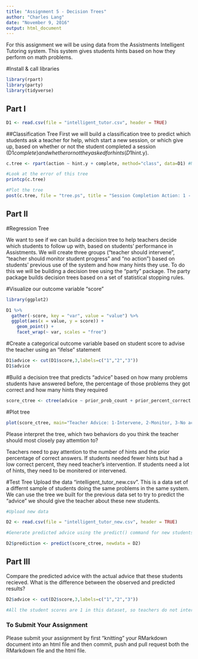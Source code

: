 ```yaml
---
title: "Assignment 5 - Decision Trees"
author: "Charles Lang"
date: "November 9, 2016"
output: html_document
---
```

For this assignment we will be using data from the Assistments Intelligent Tutoring system. This system gives students hints based on how they perform on math problems. 

#Install & call libraries
```r
library(rpart)
library(party)
library(tidyverse)
```

## Part I
```r
D1 <- read.csv(file = "intelligent_tutor.csv", header = TRUE) 
```

##Classification Tree
First we will build a classification tree to predict which students ask a teacher for help, which start a new session, or which give up, based on whether or not the student completed a session (D1$complete) and whether or not they asked for hints (D1$hint.y). 
```r

c.tree <- rpart(action ~ hint.y + complete, method="class", data=D1) #Notice the standard R notion for a formula X ~ Y

#Look at the error of this tree
printcp(c.tree)

#Plot the tree
post(c.tree, file = "tree.ps", title = "Session Completion Action: 1 - Ask teacher, 2 - Start new session, 3 - Give up")

```
## Part II

#Regression Tree

We want to see if we can build a decision tree to help teachers decide which students to follow up with, based on students' performance in Assistments. We will create three groups ("teacher should intervene", "teacher should monitor student progress" and "no action") based on students' previous use of the system and how many hints they use. To do this we will be building a decision tree using the "party" package. The party package builds decision trees based on a set of statistical stopping rules.

#Visualize our outcome variable "score"
```r
library(ggplot2)

D1 %>%
  gather(-score, key = "var", value = "value") %>%
  ggplot(aes(x = value, y = score)) +
    geom_point() +
    facet_wrap(~ var, scales = "free") 
```

#Create a categorical outcome variable based on student score to advise the teacher using an "ifelse" statement
```r
D1$advice <- cut(D1$score,3,labels=c("1","2","3"))
D1$advice
```

#Build a decision tree that predicts "advice" based on how many problems students have answered before, the percentage of those problems they got correct and how many hints they required
```r
score_ctree <- ctree(advice ~ prior_prob_count + prior_percent_correct + hints, data=D1)
```

#Plot tree
```r
plot(score_ctree, main="Teacher Advice: 1-Intervene, 2-Monitor, 3-No action")
```

Please interpret the tree, which two behaviors do you think the teacher should most closely pay attemtion to?

Teachers need to pay attention to the number of hints and the prior percentage of correct answers. If students needed fewer hints but had a low correct percent, they need teacher's intervention. If students need a lot of hints, they need to be monitered or intervened. 

#Test Tree
Upload the data "intelligent_tutor_new.csv". This is a data set of a differnt sample of students doing the same problems in the same system. We can use the tree we built for the previous data set to try to predict the "advice" we should give the teacher about these new students. 

```r
#Upload new data

D2 <- read.csv(file = "intelligent_tutor_new.csv", header = TRUE)

#Generate predicted advice using the predict() command for new students based on tree generated from old students

D2$prediction <- predict(score_ctree, newdata = D2)
``` 
## Part III
Compare the predicted advice with the actual advice that these students recieved. What is the difference between the observed and predicted results?
```r
D2$advice <- cut(D2$score,3,labels=c("1","2","3"))

#All the student scores are 1 in this dataset, so teachers do not intervene. The prediction says teacher will intervene for many students. 
```

### To Submit Your Assignment

Please submit your assignment by first "knitting" your RMarkdown document into an html file and then commit, push and pull request both the RMarkdown file and the html file.

